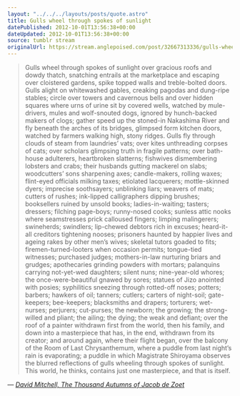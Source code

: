 ```yaml
---
layout: "../../../layouts/posts/quote.astro"
title: Gulls wheel through spokes of sunlight
datePublished: 2012-10-01T13:56:38+00:00
dateUpdated: 2012-10-01T13:56:38+00:00
source: tumblr stream
originalUrl: https://stream.anglepoised.com/post/32667313336/gulls-wheel-through-spokes-of-sunlight-over
---
```


> Gulls wheel through spokes of sunlight over gracious roofs and dowdy thatch, snatching entrails at the marketplace and escaping over cloistered gardens, spike topped walls and treble-bolted doors. Gulls alight on whitewashed gables, creaking pagodas and dung-ripe stables; circle over towers and cavernous bells and over hidden squares where urns of urine sit by covered wells, watched by mule-drivers, mules and wolf-snouted dogs, ignored by hunch-backed makers of clogs; gather speed up the stoned-in Nakashima River and fly beneath the arches of its bridges, glimpsed form kitchen doors, watched by farmers walking high, stony ridges. Gulls fly through clouds of steam from laundries&rsquo; vats; over kites unthreading corpses of cats; over scholars glimpsing truth in fragile patterns; over bath-house adulterers, heartbroken slatterns; fishwives dismembering lobsters and crabs; their husbands gutting mackerel on slabs; woodcutters&rsquo; sons sharpening axes; candle-makers, rolling waxes; flint-eyed officials milking taxes; etiolated lacquerers; mottle-skinned dyers; imprecise soothsayers; unblinking liars; weavers of mats; cutters of rushes; ink-lipped calligraphers dipping brushes; booksellers ruined by unsold books; ladies-in-waiting; tasters; dressers; filching page-boys; runny-nosed cooks; sunless attic nooks where seamstresses prick calloused fingers; limping malingerers; swineherds; swindlers; lip-chewed debtors rich in excuses; heard-it-all creditors tightening nooses; prisoners haunted by happier lives and ageing rakes by other men&rsquo;s wives; skeletal tutors goaded to fits; firemen-turned-looters when occasion permits; tongue-tied witnesses; purchased judges; mothers-in-law nurturing briars and grudges; apothecaries grinding powders with mortars; palanquins carrying not-yet-wed daughters; silent nuns; nine-year-old whores; the once-were-beautiful gnawed by sores; statues of Jizo anointed with posies; syphilitics sneezing through rotted-off noses; potters; barbers; hawkers of oil; tanners; cutlers; carters of night-soil; gate-keepers; bee-keepers; blacksmiths and drapers; torturers; wet-nurses; perjurers; cut-purses; the newborn; the growing; the strong-willed and pliant; the ailing; the dying; the weak and defiant; over the roof of a painter withdrawn first from the world, then his family, and down into a masterpiece that has, in the end, withdrawn from its creator; and around again, where their flight began, over the balcony of the Room of Last Chrysanthemum, where a puddle from last night&rsquo;s rain is evaporating; a puddle in which Magistrate Shiroyama observes the blurred reflections of gulls wheeling through spokes of sunlight. This world, he thinks, contains just one masterpiece, and that is itself.

— <cite>[David Mitchell, _The Thousand Autumns of Jacob de Zoet_](https://www.goodreads.com/book/show/7141642-the-thousand-autumns-of-jacob-de-zoet)</cite>
